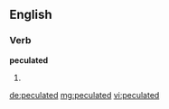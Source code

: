 ==English==

===Verb===
'''peculated'''

# {{past of|peculate}}

[[de:peculated]]
[[mg:peculated]]
[[vi:peculated]]